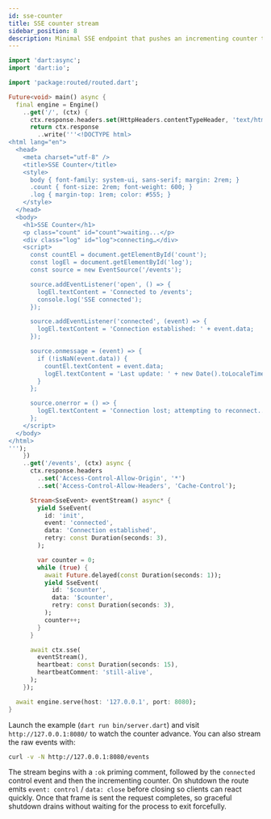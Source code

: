```yaml
---
id: sse-counter
title: SSE counter stream
sidebar_position: 8
description: Minimal SSE endpoint that pushes an incrementing counter to the browser.
---
```


```dart title="bin/server.dart"
import 'dart:async';
import 'dart:io';

import 'package:routed/routed.dart';

Future<void> main() async {
  final engine = Engine()
    ..get('/', (ctx) {
      ctx.response.headers.set(HttpHeaders.contentTypeHeader, 'text/html');
      return ctx.response
        ..write('''<!DOCTYPE html>
<html lang="en">
  <head>
    <meta charset="utf-8" />
    <title>SSE Counter</title>
    <style>
      body { font-family: system-ui, sans-serif; margin: 2rem; }
      .count { font-size: 2rem; font-weight: 600; }
      .log { margin-top: 1rem; color: #555; }
    </style>
  </head>
  <body>
    <h1>SSE Counter</h1>
    <p class="count" id="count">waiting...</p>
    <div class="log" id="log">connecting…</div>
    <script>
      const countEl = document.getElementById('count');
      const logEl = document.getElementById('log');
      const source = new EventSource('/events');

      source.addEventListener('open', () => {
        logEl.textContent = 'Connected to /events';
        console.log('SSE connected');
      });

      source.addEventListener('connected', (event) => {
        logEl.textContent = 'Connection established: ' + event.data;
      });

      source.onmessage = (event) => {
        if (!isNaN(event.data)) {
          countEl.textContent = event.data;
          logEl.textContent = 'Last update: ' + new Date().toLocaleTimeString();
        }
      };

      source.onerror = () => {
        logEl.textContent = 'Connection lost; attempting to reconnect...';
      };
    </script>
  </body>
</html>
''');
    })
    ..get('/events', (ctx) async {
      ctx.response.headers
        ..set('Access-Control-Allow-Origin', '*')
        ..set('Access-Control-Allow-Headers', 'Cache-Control');

      Stream<SseEvent> eventStream() async* {
        yield SseEvent(
          id: 'init',
          event: 'connected',
          data: 'Connection established',
          retry: const Duration(seconds: 3),
        );

        var counter = 0;
        while (true) {
          await Future.delayed(const Duration(seconds: 1));
          yield SseEvent(
            id: '$counter',
            data: '$counter',
            retry: const Duration(seconds: 3),
          );
          counter++;
        }
      }

      await ctx.sse(
        eventStream(),
        heartbeat: const Duration(seconds: 15),
        heartbeatComment: 'still-alive',
      );
    });

  await engine.serve(host: '127.0.0.1', port: 8080);
}
```

Launch the example (`dart run bin/server.dart`) and visit
`http://127.0.0.1:8080/` to watch the counter advance. You can also stream the
raw events with:

```bash
curl -v -N http://127.0.0.1:8080/events
```

The stream begins with a `:ok` priming comment, followed by the `connected`
control event and then the incrementing counter. On shutdown the route emits
`event: control` / `data: close` before closing so clients can react quickly.
Once that frame is sent the request completes, so graceful shutdown drains
without waiting for the process to exit forcefully.
